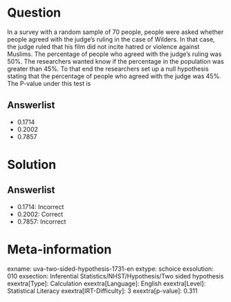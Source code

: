 Question
========

In a survey with a random sample of 70 people, people were asked whether people agreed with the judge's ruling in the case of Wilders. In that case, the judge ruled that his film did not incite hatred or violence against Muslims. The percentage of people who agreed with the judge's ruling was 50%. The researchers wanted know if the percentage in the population was greater than 45%. To that end the researchers set up a null hypothesis stating that the percentage of people who agreed with the judge was 45%. The P-value under this test is

Answerlist
----------

* 0.1714
* 0.2002
* 0.7857

Solution
========

Answerlist
----------

* 0.1714: Incorrect
* 0.2002: Correct
* 0.7857: Incorrect

Meta-information
================
exname: uva-two-sided-hypothesis-1731-en
extype: schoice
exsolution: 010
exsection: Inferential Statistics/NHST/Hypothesis/Two sided hypothesis
exextra[Type]: Calculation
exextra[Language]: English
exextra[Level]: Statistical Literacy
exextra[IRT-Difficulty]: 3
exextra[p-value]: 0.311
